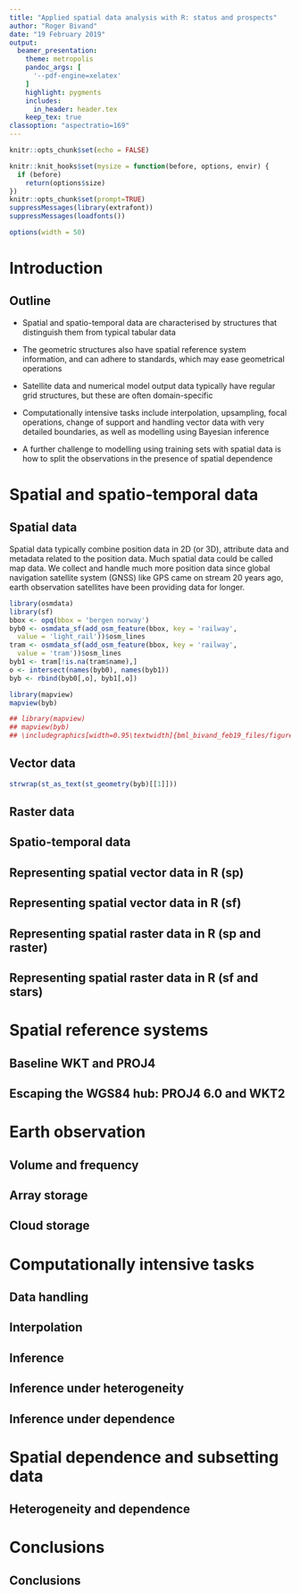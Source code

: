 ```yaml
---
title: "Applied spatial data analysis with R: status and prospects"
author: "Roger Bivand"
date: "19 February 2019"
output: 
  beamer_presentation:
    theme: metropolis
    pandoc_args: [
      '--pdf-engine=xelatex'
    ]
    highlight: pygments
    includes:
      in_header: header.tex
    keep_tex: true
classoption: "aspectratio=169"
---
```


```r
knitr::opts_chunk$set(echo = FALSE)
```

```r
knitr::knit_hooks$set(mysize = function(before, options, envir) {
  if (before) 
    return(options$size)
})
knitr::opts_chunk$set(prompt=TRUE)
suppressMessages(library(extrafont))
suppressMessages(loadfonts())
```

```r
options(width = 50)
```

# Introduction

## Outline

- Spatial and spatio-temporal data are characterised by structures that distinguish them from typical tabular data

- The geometric structures also have spatial reference system information, and can adhere to standards, which may ease geometrical operations

- Satellite data and numerical model output data typically have regular grid structures, but these are often domain-specific

- Computationally intensive tasks include interpolation, upsampling, focal operations, change of support and handling vector data with very detailed boundaries, as well as modelling using Bayesian inference

- A further challenge to modelling using training sets with spatial data is how to split the observations in the presence of spatial dependence

# Spatial and spatio-temporal data

## Spatial data

\begincols
\begincol{0.48\textwidth}

Spatial data typically combine position data in 2D (or 3D), attribute data and metadata related to the position data. Much spatial data could be called map data. We collect and handle much more position data since global navigation satellite system (GNSS) like GPS came on stream 20 years ago, earth observation satellites have been providing data for longer. 

\endcol
\begincol{0.48\textwidth}

```r
library(osmdata)
library(sf)
bbox <- opq(bbox = 'bergen norway')
byb0 <- osmdata_sf(add_osm_feature(bbox, key = 'railway',
  value = 'light_rail'))$osm_lines
tram <- osmdata_sf(add_osm_feature(bbox, key = 'railway',
  value = 'tram'))$osm_lines
byb1 <- tram[!is.na(tram$name),]
o <- intersect(names(byb0), names(byb1))
byb <- rbind(byb0[,o], byb1[,o])
```
```r
library(mapview)
mapview(byb)
```


```r
## library(mapview)
## mapview(byb)
## \includegraphics[width=0.95\textwidth]{bml_bivand_feb19_files/figure-beamer/plot1-1.pdf}
```

\endcol
\endcols

## Vector data

\begincols
\begincol{0.48\textwidth}


\endcol
\begincol{0.48\textwidth}

```r
strwrap(st_as_text(st_geometry(byb)[[1]]))
```

\endcol
\endcols

## Raster data

\begincols
\begincol{0.48\textwidth}

\endcol

\begincol{0.48\textwidth}

\endcol
\endcols


## Spatio-temporal data

\begincols
\begincol{0.48\textwidth}

\endcol

\begincol{0.48\textwidth}

\endcol
\endcols


## Representing spatial vector data in R (**sp**)

## Representing spatial vector data in R (**sf**)

## Representing spatial raster data in R (**sp** and **raster**)

## Representing spatial raster data in R (**sf** and **stars**)


# Spatial reference systems

## Baseline WKT and PROJ4

\begincols
\begincol{0.48\textwidth}

\endcol

\begincol{0.48\textwidth}

\endcol
\endcols


## Escaping the WGS84 hub: PROJ4 6.0 and WKT2

\begincols
\begincol{0.48\textwidth}

\endcol

\begincol{0.48\textwidth}

\endcol
\endcols



# Earth observation

## Volume and frequency

\begincols
\begincol{0.48\textwidth}

\endcol

\begincol{0.48\textwidth}

\endcol
\endcols


## Array storage

\begincols
\begincol{0.48\textwidth}

\endcol

\begincol{0.48\textwidth}

\endcol
\endcols


## Cloud storage

\begincols
\begincol{0.48\textwidth}

\endcol

\begincol{0.48\textwidth}

\endcol
\endcols



# Computationally intensive tasks

## Data handling

\begincols
\begincol{0.48\textwidth}

\endcol

\begincol{0.48\textwidth}

\endcol
\endcols


## Interpolation

\begincols
\begincol{0.48\textwidth}

\endcol

\begincol{0.48\textwidth}

\endcol
\endcols


## Inference

## Inference under heterogeneity

\begincols
\begincol{0.48\textwidth}

\endcol

\begincol{0.48\textwidth}

\endcol
\endcols


## Inference under dependence

\begincols
\begincol{0.48\textwidth}

\endcol

\begincol{0.48\textwidth}

\endcol
\endcols



# Spatial dependence and subsetting data

## Heterogeneity and dependence


\begincols
\begincol{0.48\textwidth}

\endcol

\begincol{0.48\textwidth}

\endcol
\endcols


# Conclusions

## Conclusions

\begincols
\begincol{0.48\textwidth}

\endcol

\begincol{0.48\textwidth}

\endcol
\endcols



[comment]: \nobibliography{bml19}
